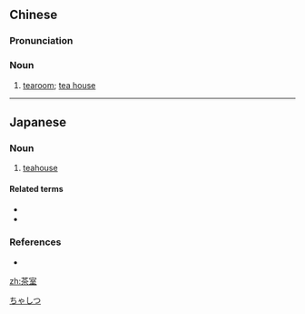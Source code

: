 ==Chinese==
{{zh-forms}}

===Pronunciation===
{{zh-pron
|m=chá室
|c=caa4 sat1
|mn=tê-sek
|w=3zo seq
|cat=n
}}

===Noun===
{{zh-noun}}

# [[tearoom]]; [[tea house]]

----

==Japanese==
{{ja-kanjitab|ちゃ|しつ|yomi=o}}

===Noun===
{{ja-noun|ちゃしつ}}

# [[teahouse]]

====Related terms====
* {{l|ja|茶道}}
* {{l|ja|茶の湯}}

===References===
* {{R:Shogakukan}}

[[Category:ja:Rooms|ちゃしつ]]

[[zh:茶室]]